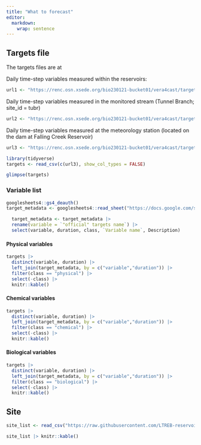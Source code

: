 ```yaml
---
title: "What to forecast"
editor: 
  markdown: 
    wrap: sentence
---
```


## Targets file

The targets files are at

Daily time-step variables measured within the reservoirs:
```r
url1 <- "https://renc.osn.xsede.org/bio230121-bucket01/vera4cast/targets/duration=P1D/daily-insitu-targets.csv.gz"
```

Daily time-step variables measured in the monitored stream (Tunnel Branch; site_id = tubr)

```r
url2 <- "https://renc.osn.xsede.org/bio230121-bucket01/vera4cast/targets/duration=P1D/daily-inflow-targets.csv.gz"
```

Daily time-step variables measured at the meteorology station (located on the dam at Falling Creek Reservoir)

```r
url3 <- "https://renc.osn.xsede.org/bio230121-bucket01/vera4cast/targets/duration=P1D/daily-inflow-targets.csv.gz"
```

```r
library(tidyverse)
targets <- read_csv(c(url3), show_col_types = FALSE)
```

```r
glimpse(targets)
```

### Variable list 

```r
googlesheets4::gs4_deauth()
target_metadata <- googlesheets4::read_sheet("https://docs.google.com/spreadsheets/d/1fOWo6zlcWA8F6PmRS9AD6n1pf-dTWSsmGKNpaX3yHNE/edit?usp=sharing")
```

```r
  target_metadata <- target_metadata |> 
  rename(variable = `"official" targets name`) |> 
  select(variable, duration, class, `Variable name`, Description)
```

#### Physical variables

```r
targets |> 
  distinct(variable, duration) |> 
  left_join(target_metadata, by = c("variable","duration")) |> 
  filter(class == "physical") |> 
  select(-class) |> 
  knitr::kable()
```
#### Chemical variables

```r
targets |> 
  distinct(variable, duration) |> 
  left_join(target_metadata, by = c("variable","duration")) |> 
  filter(class == "chemical") |> 
  select(-class) |> 
  knitr::kable()
```

#### Biological variables

```r
targets |> 
  distinct(variable, duration) |> 
  left_join(target_metadata, by = c("variable","duration")) |> 
  filter(class == "biological") |> 
  select(-class) |> 
  knitr::kable()
```

## Site

```r
site_list <- read_csv("https://raw.githubusercontent.com/LTREB-reservoirs/vera4cast/main/vera4cast_field_site_metadata.csv", show_col_types = FALSE)
```

```r
site_list |> knitr::kable()
```
